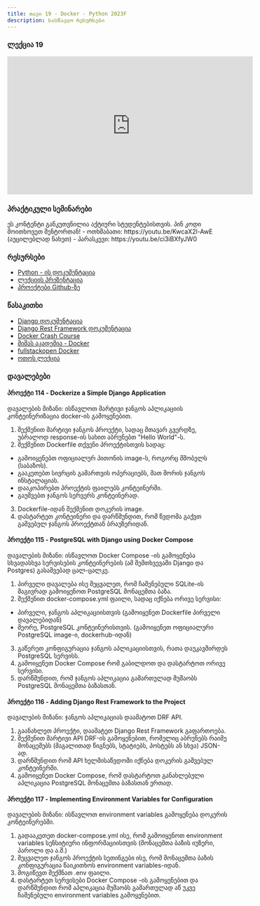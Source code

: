 ```yaml
---
title: თავი 19 - Docker - Python 2023F
description: სასწავლო რესურსები
---
```


### ლექცია 19
<iframe width="560" height="315" src="https://www.youtube.com/embed/-4-RpUb-JKI" title="YouTube video player" frameBorder="0" allow="accelerometer; autoplay; clipboard-write; encrypted-media; gyroscope; picture-in-picture; web-share" allowFullScreen></iframe>

### პრაქტიკული სემინარები

<Card>
<PinCodeProtectedContent>
    <Locked>
        ეს კონტენტი განკუთვნილია აქტიური სტუდენტებისთვის.
        პინ კოდი მოითხოვეთ მენტორთან!
    </Locked>
    <Unlocked>
        - ოთხშაბათი: https://youtu.be/KwcaX2l-AwE (აუცილებლად ნახეთ)
        - პარასკევი: https://youtu.be/ci3iBXfyJW0
    </Unlocked>
</PinCodeProtectedContent>
</Card>

### რესურსები
- [Python - ის დოკუმენტაცია](https://docs.python.org/3/library/)
- [ლექციის პრეზენტაცია]()
- [პროექტები Github-ზე](https://github.com/GiorgiTarsaidze/2023F_python_django)

### წასაკითხი
- [Django დოკუმენტაცია](https://docs.djangoproject.com/en/4.2/)
- [Django Rest Framework დოკუმენტაცია](https://www.django-rest-framework.org/)
- [Docker Crash Course](https://www.youtube.com/watch?v=pg19Z8LL06w)
- [მიშას აკადემია - Docker](https://www.youtube.com/watch?v=MrHBdMWtFHA&list=PLbZtgfvYfOp0IHy5bvxgUFJkCWY4yVMp6)
- [fullstackopen Docker](https://fullstackopen.com/en/part12/introduction_to_containers)
- [ოთოს ლექცია](https://www.youtube.com/watch?v=TS95E1hHVxY)



### დავალებები

#### პროექტი 114 - Dockerize a Simple Django Application

დავალების მიზანი: ისწავლოთ მარტივი ჯანგოს აპლიკაციის კონტეინერიზაცია docker-ის გამოყენებით.

1. შექმენით მარტივი ჯანგოს პროექტი, სადაც მთავარ გვერდზე, უბრალოდ response-ის სახით აბრუნებთ "Hello World"-ს.
2. შექმენით Dockerfile თქვენი პროექტისთვის სადაც:
- გამოიყენებთ ოფიციალურ პითონის image-ს, როგორც მშობელს (საბაზოს).
- გააკეთებთ სივრცის გამართვის ოპერაციებს, მათ შორის ჯანგოს ინსტალაციას.
- დააკოპირებთ პროექტის ფაილებს კონტეინერში.
- გაუშვებთ ჯანგოს სერვერს კონტეინერად.
3. Dockerfile-იდან შექმენით დოკერის image.
4. დასტარტეთ კონტეინერი და დარწმუნდით, რომ წვდომა გაქვთ გაშვებულ ჯანგოს პროექტთან ბრაუზერიდან.

#### პროექტი 115 - PostgreSQL with Django using Docker Compose

დავალების მიზანი: ისწავლოთ Docker Compose -ის გამოყენება სხვადასხვა სერვისების კონტეინერების (ამ შემთხვევაში Django და Postgres) გასაშვებად ცალ-ცალკე.

1. პირველი დავალება ისე შეცვალეთ, რომ ჩაშენებული SQLite-ის მაგივრად გამოიყენოთ PostgreSQL მონაცემთა ბაზა.
2. შექმენით docker-compose.yml ფაილი, სადაც იქნება ორივე სერვისი:
- პირველი, ჯანგოს აპლიკაციისთვის (გამოიყენეთ Dockerfile პირველი დავალებიდან)
- მეორე, PostgreSQL კონტეინერისთვის. (გამოიყენეთ ოფიციალური PostgreSQL image-ი, dockerhub-იდან)
3. გაწერეთ კონფიგურაცია ჯანგოს აპლიკაციისთვის, რათა დაუკავშირდეს PostgreSQL სერვისს.
4. გამოიყენეთ Docker Compose რომ გაბილდოთ და დასტარტოთ ორივე სერვისი.
5. დარწმუნდით, რომ ჯანგოს აპლიკაცია გამართულად მუშაობს PostgreSQL მონაცემთა ბაზასთან.

#### პროექტი 116 - Adding Django Rest Framework to the Project

დავალების მიზანი: ჯანგოს აპლიკაციას დაამატოთ DRF API.

1. გაანახლეთ პროექტი, დაამატეთ Django Rest Framework გაფართოება.
2. შექმენით მარტივი API DRF-ის გამოყენებით, რომელიც აბრუნებს რაიმე მონაცემებს (მაგალითად წიგნებს, სტატიებს, პოსტებს ან სხვა) JSON-ად.
3. დარწმუნდით რომ API ხელმისაწვდომი იქნება დოკერის გაშვებულ კონტეინერში.
4. გამოიყენეთ Docker Compose, რომ დასტარტოთ განახლებული აპლიკაცია PostgreSQL მონაცემთა ბაზასთან ერთად.


#### პროექტი 117 - Implementing Environment Variables for Configuration

დავალების მიზანი: ისწავლოთ environment variables გამოყენება დოკერის კონტეინერებში.

1. გადააკეთეთ docker-compose.yml ისე, რომ გამოიყენოთ environment variables სენსიტიური ინფორმაციისთვის (მონაცემთა ბაზის იუზერი, პაროლი და ა.შ.)
2. შეცვალეთ ჯანგოს პროექტის სეთინგები ისე, რომ მონაცემთა ბაზის კონფიგურაცია წაიკითხოს environment variables-იდან.
3. მოგიწევთ შექმნათ .env ფაილი.
4. დასტარტეთ სერვისები Docker Compose -ის გამოყენებით და დარწმუნდით რომ აპლიკაცია მუშაობს გამართულად აწ უკვე ჩაშენებული environment variables გამოყენებით.
